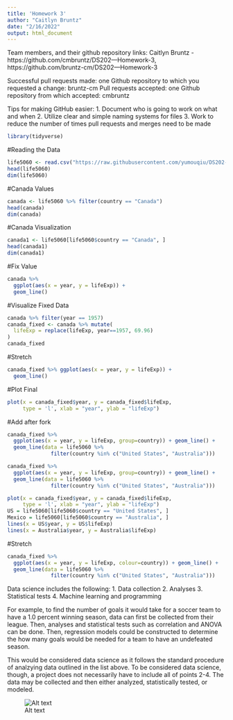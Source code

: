 ```yaml
---
title: 'Homework 3'
author: "Caitlyn Bruntz"
date: "2/16/2022"
output: html_document
---
```

Team members, and their github repository links: Caitlyn Bruntz - https://github.com/cmbruntz/DS202---Homework-3, https://github.com/bruntz-cm/DS202---Homework-3


Successful pull requests made: one
Github repository to which you requested a change: bruntz-cm
Pull requests accepted: one
Github repository from which accepted: cmbruntz

Tips for making GitHub easier:
  1. Document who is going to work on what and when
  2. Utilize clear and simple naming systems for files
  3. Work to reduce the number of times pull requests and merges need to be made

```r
library(tidyverse)
```
#Reading the Data
```r
life5060 <- read.csv("https://raw.githubusercontent.com/yumouqiu/DS202-Spring2023/main/Lecture1_collaborative-environment/data/gapminder-5060.csv")
head(life5060)
dim(life5060)
```
#Canada Values
```r
canada <- life5060 %>% filter(country == "Canada")
head(canada)
dim(canada)
```
#Canada Visualization
```r
canada1 <- life5060[life5060$country == "Canada", ]
head(canada1)
dim(canada1)
```
#Fix Value
```r
canada %>% 
  ggplot(aes(x = year, y = lifeExp)) +
  geom_line()
```
#Visualize Fixed Data
```r
canada %>% filter(year == 1957)
canada_fixed <- canada %>% mutate(
  lifeExp = replace(lifeExp, year==1957, 69.96)  
)
canada_fixed
```
#Stretch
```r
canada_fixed %>% ggplot(aes(x = year, y = lifeExp)) +
  geom_line()
```
#Plot Final
```r
plot(x = canada_fixed$year, y = canada_fixed$lifeExp, 
     type = 'l', xlab = "year", ylab = "lifeExp")
```

#Add after fork

```r
canada_fixed %>% 
  ggplot(aes(x = year, y = lifeExp, group=country)) + geom_line() +
  geom_line(data = life5060 %>% 
              filter(country %in% c("United States", "Australia")))
```

```r
canada_fixed %>% 
  ggplot(aes(x = year, y = lifeExp, group=country)) + geom_line() +
  geom_line(data = life5060 %>% 
              filter(country %in% c("United States", "Australia")))
```

```r
plot(x = canada_fixed$year, y = canada_fixed$lifeExp, 
     type = 'l', xlab = "year", ylab = "lifeExp")
US = life5060[life5060$country == "United States", ]
Mexico = life5060[life5060$country == "Australia", ]
lines(x = US$year, y = US$lifeExp)
lines(x = Australia$year, y = Australia$lifeExp)
```
#Stretch
```r
canada_fixed %>% 
  ggplot(aes(x = year, y = lifeExp, colour=country)) + geom_line() +
  geom_line(data = life5060 %>% 
              filter(country %in% c("United States", "Australia")))
```
Data science includes the following:
1. Data collection
2. Analyses
3. Statistical tests
4. Machine learning and programming

For example, to find the number of goals it would take for a soccer team to have a 1.0 percent winning season, data can first be collected from their league. Then, analyses and statistical tests such as correlation and ANOVA can be done. Then, regression models could be constructed to determine the how many goals would be needed for a team to have an undefeated season.

This would be considered data science as it follows the standard procedure of analzying data outlined in the list above. To be considered data science, though, a project does not necessarily have to include all of points 2-4. The data may be collected and then either analyzed, statistically tested, or modeled. 


![Alt text](https://storage.googleapis.com/techsauce-prod/ugc/uploads/2021/3/1200_630_Data-Football_1200x630.jpg)
